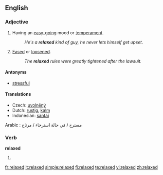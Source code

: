 ==English==

===Adjective===
{{en-adj}}

# Having an [[easy-going]] mood or [[temperament]].
#:''He's a '''relaxed''' kind of guy, he never lets himself get upset.''
# [[eased|Eased]] or [[loosened]].
#:''The '''relaxed''' rules were greatly tightened after the lawsuit.''

====Antonyms====
*[[stressful]]

====Translations====
{{trans-top|having an easy-going mood}}
* Czech: [[uvolněný]] {{m}}
* Dutch: [[rustig]], [[kalm]]
* Indonesian: [[santai]]
{{trans-mid}}
{{trans-bottom}}
Arabic : مسترخ / في حالة استرخاء / مرتاح

===Verb===
'''relaxed'''

# {{past of|relax}}

[[fr:relaxed]]
[[it:relaxed]]
[[simple:relaxed]]
[[fi:relaxed]]
[[te:relaxed]]
[[vi:relaxed]]
[[zh:relaxed]]